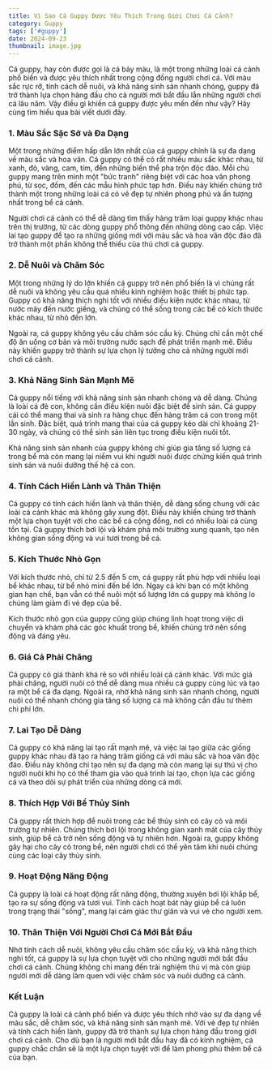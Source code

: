 ---
title: Vì Sao Cá Guppy Được Yêu Thích Trong Giới Chơi Cá Cảnh?
category: Guppy
tags: ['#guppy']
date: 2024-09-23
thumbnail: image.jpg
---

Cá guppy, hay còn được gọi là cá bảy màu, là một trong những loài cá cảnh phổ biến và được yêu thích nhất trong cộng đồng người chơi cá. Với màu sắc rực rỡ, tính cách dễ nuôi, và khả năng sinh sản nhanh chóng, guppy đã trở thành lựa chọn hàng đầu cho cả người mới bắt đầu lẫn những người chơi cá lâu năm. Vậy điều gì khiến cá guppy được yêu mến đến như vậy? Hãy cùng tìm hiểu qua bài viết dưới đây.

### 1. **Màu Sắc Sặc Sỡ và Đa Dạng**
Một trong những điểm hấp dẫn lớn nhất của cá guppy chính là sự đa dạng về màu sắc và hoa văn. Cá guppy có thể có rất nhiều màu sắc khác nhau, từ xanh, đỏ, vàng, cam, tím, đến những biến thể pha trộn độc đáo. Mỗi chú guppy mang trên mình một "bức tranh" riêng biệt với các hoa văn phong phú, từ sọc, đốm, đến các mẫu hình phức tạp hơn. Điều này khiến chúng trở thành một trong những loài cá có vẻ đẹp tự nhiên phong phú và ấn tượng nhất trong bể cá cảnh.

Người chơi cá cảnh có thể dễ dàng tìm thấy hàng trăm loại guppy khác nhau trên thị trường, từ các dòng guppy phổ thông đến những dòng cao cấp. Việc lai tạo guppy để tạo ra những giống mới với màu sắc và hoa văn độc đáo đã trở thành một phần không thể thiếu của thú chơi cá guppy.

### 2. **Dễ Nuôi và Chăm Sóc**
Một trong những lý do lớn khiến cá guppy trở nên phổ biến là vì chúng rất dễ nuôi và không yêu cầu quá nhiều kinh nghiệm hoặc thiết bị phức tạp. Guppy có khả năng thích nghi tốt với nhiều điều kiện nước khác nhau, từ nước máy đến nước giếng, và chúng có thể sống trong các bể có kích thước khác nhau, từ nhỏ đến lớn.

Ngoài ra, cá guppy không yêu cầu chăm sóc cầu kỳ. Chúng chỉ cần một chế độ ăn uống cơ bản và môi trường nước sạch để phát triển mạnh mẽ. Điều này khiến guppy trở thành sự lựa chọn lý tưởng cho cả những người mới chơi cá cảnh.

### 3. **Khả Năng Sinh Sản Mạnh Mẽ**
Cá guppy nổi tiếng với khả năng sinh sản nhanh chóng và dễ dàng. Chúng là loài cá đẻ con, không cần điều kiện nuôi đặc biệt để sinh sản. Cá guppy cái có thể mang thai và sinh ra hàng chục đến hàng trăm cá con trong một lần sinh. Đặc biệt, quá trình mang thai của cá guppy kéo dài chỉ khoảng 21-30 ngày, và chúng có thể sinh sản liên tục trong điều kiện nuôi tốt.

Khả năng sinh sản nhanh của guppy không chỉ giúp gia tăng số lượng cá trong bể mà còn mang lại niềm vui khi người nuôi được chứng kiến quá trình sinh sản và nuôi dưỡng thế hệ cá con.

### 4. **Tính Cách Hiền Lành và Thân Thiện**
Cá guppy có tính cách hiền lành và thân thiện, dễ dàng sống chung với các loài cá cảnh khác mà không gây xung đột. Điều này khiến chúng trở thành một lựa chọn tuyệt vời cho các bể cá cộng đồng, nơi có nhiều loài cá cùng tồn tại. Cá guppy thích bơi lội và khám phá môi trường xung quanh, tạo nên không gian sống động và vui tươi trong bể cá.

### 5. **Kích Thước Nhỏ Gọn**
Với kích thước nhỏ, chỉ từ 2.5 đến 5 cm, cá guppy rất phù hợp với nhiều loại bể khác nhau, từ bể nhỏ mini đến bể lớn. Ngay cả khi bạn có một không gian hạn chế, bạn vẫn có thể nuôi một số lượng lớn cá guppy mà không lo chúng làm giảm đi vẻ đẹp của bể.

Kích thước nhỏ gọn của guppy cũng giúp chúng linh hoạt trong việc di chuyển và khám phá các góc khuất trong bể, khiến chúng trở nên sống động và đáng yêu.

### 6. **Giá Cả Phải Chăng**
Cá guppy có giá thành khá rẻ so với nhiều loài cá cảnh khác. Với mức giá phải chăng, người nuôi có thể dễ dàng mua nhiều cá guppy cùng lúc và tạo ra một bể cá đa dạng. Ngoài ra, nhờ khả năng sinh sản nhanh chóng, người nuôi có thể nhanh chóng gia tăng số lượng cá mà không cần đầu tư thêm chi phí lớn.

### 7. **Lai Tạo Dễ Dàng**
Cá guppy có khả năng lai tạo rất mạnh mẽ, và việc lai tạo giữa các giống guppy khác nhau đã tạo ra hàng trăm giống cá với màu sắc và hoa văn độc đáo. Điều này không chỉ tạo nên sự đa dạng mà còn mang lại sự thú vị cho người nuôi khi họ có thể tham gia vào quá trình lai tạo, chọn lựa các giống cá và theo dõi sự phát triển của những dòng cá mới.

### 8. **Thích Hợp Với Bể Thủy Sinh**
Cá guppy rất thích hợp để nuôi trong các bể thủy sinh có cây cỏ và môi trường tự nhiên. Chúng thích bơi lội trong không gian xanh mát của cây thủy sinh, giúp bể cá trở nên sống động và tự nhiên hơn. Ngoài ra, guppy không gây hại cho cây cỏ trong bể, nên người chơi có thể yên tâm khi nuôi chúng cùng các loại cây thủy sinh.

### 9. **Hoạt Động Năng Động**
Cá guppy là loài cá hoạt động rất năng động, thường xuyên bơi lội khắp bể, tạo ra sự sống động và tươi vui. Tính cách hoạt bát này giúp bể cá luôn trong trạng thái "sống", mang lại cảm giác thư giãn và vui vẻ cho người xem.

### 10. **Thân Thiện Với Người Chơi Cá Mới Bắt Đầu**
Nhờ tính cách dễ nuôi, không yêu cầu chăm sóc cầu kỳ, và khả năng thích nghi tốt, cá guppy là sự lựa chọn tuyệt vời cho những người mới bắt đầu chơi cá cảnh. Chúng không chỉ mang đến trải nghiệm thú vị mà còn giúp người mới dễ dàng làm quen với việc chăm sóc và nuôi dưỡng cá cảnh.

### Kết Luận
Cá guppy là loài cá cảnh phổ biến và được yêu thích nhờ vào sự đa dạng về màu sắc, dễ chăm sóc, và khả năng sinh sản mạnh mẽ. Với vẻ đẹp tự nhiên và tính cách hiền lành, guppy đã trở thành sự lựa chọn hàng đầu trong giới chơi cá cảnh. Cho dù bạn là người mới bắt đầu hay đã có kinh nghiệm, cá guppy chắc chắn sẽ là một lựa chọn tuyệt vời để làm phong phú thêm bể cá của bạn.
